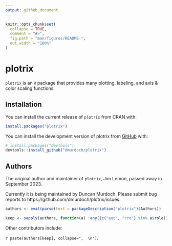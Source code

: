 ```yaml
---
output: github_document
---
```


<!-- README.md is generated from README.Rmd. Please edit that file -->

```r
knitr::opts_chunk$set(
  collapse = TRUE,
  comment = "#>",
  fig.path = "man/figures/README-",
  out.width = "100%"
)
```

# plotrix

<!-- badges: start -->
<!-- badges: end -->

`plotrix` is an `R` package that provides many plotting, labeling, and axis &
color scaling functions.  


## Installation

You can install the current release of `plotrix` from CRAN with:

``` r
install.packages("plotrix")
```

You can install the development version of plotrix from [GitHub](https://github.com/) with:

``` r
# install.packages("devtools")
devtools::install_github("dmurdoch/plotrix")
```

## Authors


The original author and maintainer of `plotrix`, Jim Lemon, passed away in
September 2023. 

Currently it is being maintained by Duncan Murdoch.  Please submit
bug reports to https://github.com/dmurdoch/plotrix/issues.  

```r
authors <- eval(parse(text = packageDescription("plotrix")$Authors))

keep <- sapply(authors, function(a) !any((c("aut", "cre") %in% a$role)))
```

Other contributors include:

`r paste(authors[keep], collapse=",  \n")`.



